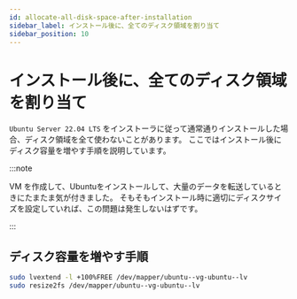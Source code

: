 ```yaml
---
id: allocate-all-disk-space-after-installation
sidebar_label: インストール後に、全てのディスク領域を割り当て
sidebar_position: 10
---
```


# インストール後に、全てのディスク領域を割り当て

`Ubuntu Server 22.04 LTS` をインストーラに従って通常通りインストールした場合、ディスク領域を全て使わないことがあります。
ここではインストール後にディスク容量を増やす手順を説明しています。

:::note

VM を作成して、Ubuntuをインストールして、大量のデータを転送しているときにたまたま気が付きました。
そもそもインストール時に適切にディスクサイズを設定していれば、この問題は発生しないはずです。

:::

## ディスク容量を増やす手順

```bash
sudo lvextend -l +100%FREE /dev/mapper/ubuntu--vg-ubuntu--lv
sudo resize2fs /dev/mapper/ubuntu--vg-ubuntu--lv
```
